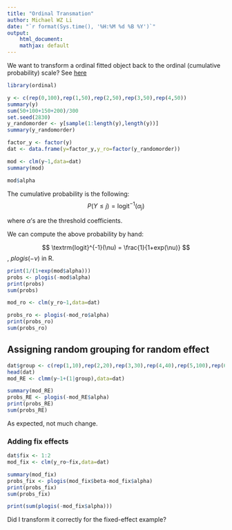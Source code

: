```yaml
---
title: "Ordinal Transmation"
author: Michael WZ Li 
date: "`r format(Sys.time(), '%H:%M %d %B %Y')`"
output:
    html_document:
    mathjax: default
---
```


We want to transform a ordinal fitted object back to the ordinal (cumulative probability) scale? See [here](https://cran.r-project.org/web/packages/ordinal/vignettes/clmm2_tutorial.pdf)

```r
library(ordinal)

y <- c(rep(0,100),rep(1,50),rep(2,50),rep(3,50),rep(4,50))
summary(y)
sum(50+100+150+200)/300
set.seed(2830)
y_randomorder <- y[sample(1:length(y),length(y))]
summary(y_randomorder)

factor_y <- factor(y)
dat <- data.frame(y=factor_y,y_ro=factor(y_randomorder))

mod <- clm(y~1,data=dat)
summary(mod)

mod$alpha

```

The cumulative probability is the following:
$$
P(Y \leq j) = \textrm{logit}^{-1}(\alpha_{j})
$$

where $\alpha$'s are the threshold coefficients.

We can compute the above probability by hand:

$$
\textrm{logit}^{-1}(\nu) = \frac{1}{1+exp(\nu)}
$$
, $plogis(-\nu)$ in R.

```r
print(1/(1+exp(mod$alpha)))
probs <- plogis(-mod$alpha)
print(probs)
sum(probs)

mod_ro <- clm(y_ro~1,data=dat)

probs_ro <- plogis(-mod_ro$alpha)
print(probs_ro)
sum(probs_ro)

```

## Assigning random grouping for random effect

```r
dat$group <- c(rep(1,10),rep(2,20),rep(3,30),rep(4,40),rep(5,100),rep(6,100))
head(dat)
mod_RE <- clmm(y~1+(1|group),data=dat)

summary(mod_RE)
probs_RE <- plogis(-mod_RE$alpha)
print(probs_RE)
sum(probs_RE)

```
As expected, not much change.

### Adding fix effects 
```r
dat$fix <- 1:2
mod_fix <- clm(y_ro~fix,data=dat)

summary(mod_fix)
probs_fix <- plogis(mod_fix$beta-mod_fix$alpha)
print(probs_fix)
sum(probs_fix)

print(sum(plogis(-mod_fix$alpha)))

```

Did I transform it correctly for the fixed-effect example?
